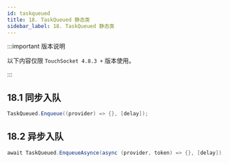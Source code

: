 ```yaml
---
id: taskqueued
title: 18. TaskQueued 静态类
sidebar_label: 18. TaskQueued 静态类
---
```


:::important 版本说明

以下内容仅限 `TouchSocket 4.8.3 +` 版本使用。

:::

## 18.1 同步入队

```cs showLineNumbers
TaskQueued.Enqueue((provider) => {}, [delay]);
```

## 18.2 异步入队

```cs showLineNumbers
await TaskQueued.EnqueueAsynce(async (provider, token) => {}, [delay]);
```